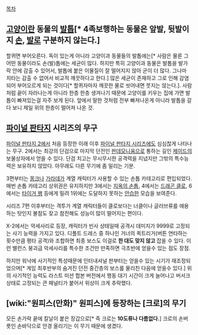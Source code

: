 [[목차]]

== [[고양이]]란 동물의 [[발톱]][* 4족보행하는 동물은 앞발, 뒷발이지 [[손]], [[발]]로 구분하지 않는다.] ==
할퀴면 부어오른다. 독이 있는게 아니라 고양이과 동물들의 발톱에는[* 사람은 물론 그 어떤 동물이라도 손(발)톱에는 세균이 많다. 하지만 특히 고양이과 동물은 발톱을 발가락 안에 감출 수 있어서, 발톱에 붙은 이물질이 잘 떨어지지 않아 균이 더 많다. 그나마 치타는 감출 수 없어서 비교적 깨끗하다고 한다.] 많은 세균이 존재하고 그로 인해 감염되어 부어오르게 되는 것이다[* 할퀴자마자 깨끗한 물로 씻어내면 붓지는 않는다.]. 사람처럼 끝이 자라나는게 아니라 한층 한층 생겨나기 때문에 고양이를 키우는 집에 가면 발톱이 빠져있는걸 자주 보게 된다. 앞에서 말한 것처럼 전부 빠져나온게 아니라 발톱을 갈다 보니 제일 위의 한층이 떨어져 나온 것.

== [[파이널 판타지]] 시리즈의 무구 ==
[[파이널 판타지 2]]에서 처음 등장한 이래 이후 [[파이널 판타지 시리즈]]에도 심심찮게 나타나는 무구.
2에서는 최강의 단검으로 마지막 던전인 [[판데모니움]]으로 통하는 길인 [[제이드]]의 보물상자에서 얻을 수 있다. 단검 치고는 무시무시한 공격력을 지녔지만 그밖의 특수능력은 보유하지 않았다. 아무래도 다른 무기에 좀 밀리는 기분. 

3편부터는 [[몽크]]나 [[가라데가]] 계열 캐릭터가 사용할 수 있는 손톱 카테고리로 편입되었다. 매번 손톱 카테고리 상위권은 유지하지만 3에서는 [[지옥의 손톱]], 4에서는 [[드래곤 클로]], 6에서는 [[타이거 팽]] 등에게 밀려 1위에는 도달하지 못하는 [[안습]]한 모습을 보여준다.


시리즈 7편 이후부터는 격투가 계열 캐릭터들이 클로보다는 너클이나 글러브류를 애용하는 탓인지 불참도 잦고 참전해도 성능이 많이 떨어지는 편이다.

X-2에서는 악세사리로 등장, 캐릭터가 빈사 상태일때 공격시 데미지가 9999로 고정되는 사기 능력을 가지고 있다. 디폴트 드레스 중 하나인 거너의 퀵트리거(버튼 연타하는 횟수만큼 평타 공격)와 조합하면 최종 보스도 이걸로 '''한 대도 맞지 않고''' 잡을 수 있다. 이런 밸런스 붕괴급 악세사리를 특수한 조건만 만족하면 극초반에 얻을수 있는 점도 장점.

하지만 워낙에 사기적인 특성때문에 인터내셔널 판부터는 얻을수 있는 시기가 재조정되었으며[* 게임 최후반부의 숨겨진 던전 중간층의 보스를 물리친 다음에 얻을수 있다.] 위의 사기적인 능력도 라스트 미션 합본 버전에서 행동 대기 시간이 크게 늘어나고 버서크 상태로 고정되는 큰 패널티가 붙어서 위상이 크게 추락했다.

== [wiki:"원피스(만화)" 원피스]에 등장하는 [크로]의 무기 ==

모든 손가락 끝에 칼날이 붙은 장갑으로[* 즉 크로는 '''10도류나 다름없다.'''] 크로의 손버릇인 손바닥으로 안경 올리기는 이 무기 때문에 생겼다. 
